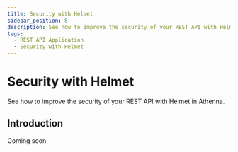 ```yaml
---
title: Security with Helmet
sidebar_position: 8
description: See how to improve the security of your REST API with Helmet in Athenna.
tags:
  - REST API Application
  - Security with Helmet
---
```


# Security with Helmet

See how to improve the security of your REST API with Helmet in Athenna.

## Introduction

Coming soon
